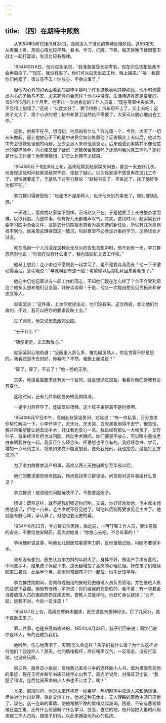 ```yaml
---
---
---
```

title: （四）在期待中煎熬
---




　　从1954年5月1日到6月24日，高岗进入了漫长的等待处理阶段。这50来天，从表面上看，高岗心情比较平静，看书、学习、打牌、下棋，每天傍晚下楼跟警卫战士一起打篮球，生活比较有规律。

　　1954年5月6日，他对赵家梁说，“我准备接受长期考验，现在你应该相信我不会再自杀了。”“现在，我没有事了，你们可以白天出去工作，晚上回来。”“唉！我把你们拖累了，很过意不去！你放心，不会出事了。”

　　但他内心真的如表面看到的那样平静吗？许多迹象表明并非如此，他不时流露出内心的矛盾与不安。未来究竟将会怎样？他心中没底。生活待遇肯定是要变的。1954年5月的上半月里，他不止一次对身边的工作人员说：“现在等着中央处理，不会错上加错了。”还说：“伙食太好了，要节约些；汽车用不上了，交上去吧；这房子太大了，换个小点的吧；秘书和警卫当然也不需要了，大家可以放心地出去工作。”

　　这些，他都不在乎。想当初，他高岗有什么？穷光蛋一个。今后，大不了一切从头做起。最让他放心不下的是中央将会如何处置他？反省稿交上去以后，他以为中央会很快处理他的问题，至少会派人来和他谈谈话。后来他感到事情并不像他估计的那样简单，内心便又起了疑虑：还能保留党籍吗？还能叫我为党工作吗？那将是什么工作呢？他苦苦猜想，却怎么也猜不出结果。

　　1954年5月下旬到6月上旬，高岗经常到赵家梁房间去，甚至一天去好几次。他发现这段时间赵家梁经常不在，便起了疑心，以为赵家梁不愿意再在这儿工作了，很快就要走了。于是私下对李力群说：“赵秘书变了，不亲近了，找了他好多次都不在。”

　　李力群只得安慰他：“赵秘书不是那种人，也许他有别的事去了，你别瞎猜乱想。”

　　一天晚上，高岗找赵家梁下围棋，正巧赵又不在。于是他要卫士长白俊杰学围棋，以取代赵。为这件事，他有好几天都唉声叹气。其实，这段时间，赵家梁到计委学习四中全会文件，或是去什坊院宿舍查看为高岗选的新住处，所以有几次高岗找不到他。后来周总理得知这一情况，叫赵家梁不必参加计委的学习，这场误会才过去。

　　就在高岗一个人沉浸在这种永无尽头的苦思苦想中时，想不到有一天，李力群忽然对他说：“你现在没有什么事了，我也该回机关去工作啦。”

　　他马上想到：连小李也不愿跟我一起学习了，是不是要弃我而去？他一下子激动得落泪，急切地说：“早就料到有这一招！希望你以后每礼拜回来看看孩子。”

　　他心中仍惦记着过去一起工作的同志，不知他们现在怎么样了？会不会受到牵连？他多么想和他们见见面，好好谈谈啊！于是，他又一次提出想见见贾拓夫和安志文等人。

　　赵家梁说：“这件事，上次你就提出过，他们没有来。这次再提，会让他们为难的，不过，我可以把你的要求反映上去。”

　　过了两天，他又说想去西郊公园。

　　“去干什么？”

　　“随便走走，出去散散心。”

　　赵家梁耐心地劝道：“公园里人那么多，难免碰见熟人，你会觉得不好意思的，我看还是不去的好，你看呢？不然，我跟上面说说？”

　　“算了，算了，不去了！”他一脸的无奈。

　　其实，他提着些要求还有另一个目的，就是想通过这些，看看对他的管教有没有变化。

　　这段时间，还有几件事明显影响高岗情绪。

　　一是李力群怀孕了，妊娠反应很强。这个孩子来得真不是时候啊。

　　1954年6月17日中午，高岗到赵家梁房间，对赵说：“有一件私事，万分恳求你帮忙解决一下，小李怀孕了，天天吐，天天哭，白天黑夜闹得不安宁，很苦恼，我非常希望能让她去动手术，好让我也安心一点。我已经有那么一大堆孩子，又有孙子，将来经济负担也成问题。她动手术期间，你们要是不放心，可以叫小董或老白来跟我住在一起。我反正什么坏念头、坏思想也不会有的。我好好念书、学习，增加一点马列主义，将来如果党不能宽恕我，要处我死刑，我也接受。这是打比方说的。”

　　为了李力群要求流产的事，高岗又两三天独自踱步至半夜以后。

　　他们的要求报告杨尚昆后，杨尚昆找李力群谈话，问高岗对这件事由什么意见？

　　李力群说：他说他的问题解决不了，不想要这孩子。

　　杨说：既然这样，就不是我们强迫你们哟。又说，你好好劝劝他，毛主席本想找他谈话，但他一自杀，毛主席就不好见他了。叫他以后别再要求见毛主席了。他就是有野心嘛，承认算了。对他也要历史的看。

　　1954年6月23日，李力群去住医院，临走前，一再叮嘱工作人员，要注意高的安全，不要给他安眠药。高岗对她说：“你放心去吧，不会有事的！”

　　李树槐听说这事，叫他女儿到医院看望李力群，说他很惦记她，叫她不要做手术。

　　谁都没有想到，医生认为李力群的年龄大了，身体不好，做流产手术有危险，不同意手术，结果孩子保留下来。这无疑增加了高岗的心理负担。好在孩子们陆续回来过暑假，此后半个月，高岗时常跟孩子们一起玩，似乎比较平静。

　　李力群住院期间，高岗每晚服用的安眠药由值班人员负责管理，并在值班人员的监督下吞服。他很有情绪，多次说：你们给我的药是假的，我不要！有一次甚至当着值班人员的面把药扔在痰盂里。管教人员批评他，他赶忙承认错误：“对不起，是我不对，今后一定注意！”

　　1954年7月上旬，高岗左臂麻木酸疼，医生说是末梢神经炎，打了几天针，就不要医生来了。

　　第二件事，也是令高岗难过的，1954年6月22日，孩子们回来说：同学们说你是坏人，有的还欺负我们。

　　他听后，伤心地落泪了，天啊!怎么会这样？孩子们有什么错？为什么这样对待他们？我是坏人？那天，他的情绪极坏，终日唉声叹气，一反常态，没有打篮球，也没有玩牌。

　　第三件，服务员小张说，反映西北革命斗争的连环画小人书，因为里面有高岗的事迹，现在王府井新华书店已经停止出售了。高岗听说后，对值班卫士说：“我犯了错误，连西北闹革命的小人书也不让卖了，唉！”

　　本来，那段时间，他对未来还抱有一线希望，热切盼望中央派人来和他谈话，尽快对他作出处理，重新安排工作。他对这种无休止、无人理睬的管教生活已厌倦了。现在，这一连串的事情，使他稍稍平稳的情绪又起波澜，困惑、不安与悲观情绪日益加重，还有什么前途呀？什么学习、提高，去它的吧。他开始把大量时间用来跟工作人员玩，跟孩子们玩，以此来掩盖他内心的焦虑。